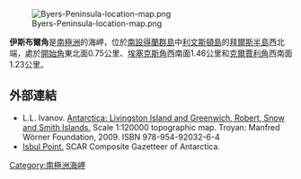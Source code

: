 [[Image:Byers-Peninsula-location-map.png|thumb]]

'''伊斯布爾角'''是[[南極洲|南極洲]]的海岬，位於[[南設得蘭群島|南設得蘭群島]]中[[利文斯頓島|利文斯頓島]]的[[拜爾斯半島|拜爾斯半島]]西北端，處於[[開始角_(南設得蘭群島)|開始角]]東北面0.75公里、[[埃塞克斯角|埃塞克斯角]]西南面1.46公里和[[克爾賈利角|克爾賈利角]]西南面1.23公里。

{{coord|62|35|10.8|S|61|12|19.4|W|display=title}}

==外部連結==
* L.L. Ivanov. [http://apcbg.org/image023.jpg Antarctica: Livingston Island and Greenwich, Robert, Snow and Smith Islands.]{{Wayback|url=http://apcbg.org/image023.jpg |date=20080424075823 }} Scale 1:120000 topographic map.  Troyan: Manfred Wörner Foundation, 2009.  ISBN 978-954-92032-6-4
* [http://data.aad.gov.au/aadc/gaz/scar/display_name.cfm?gaz_id=134719 Isbul Point.]{{Wayback|url=http://data.aad.gov.au/aadc/gaz/scar/display_name.cfm?gaz_id=134719 |date=20120527131531 }} SCAR Composite Gazetteer of Antarctica.

{{Antarctica-geo-stub}}
[[Category:南極洲海岬|Category:南極洲海岬]]